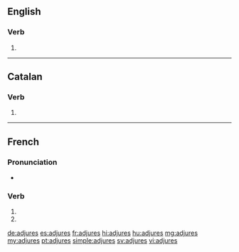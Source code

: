 {{also|adjurés}}
==English==

===Verb===
{{head|en|verb form}}

# {{en-third-person singular of|adjure}}

----

==Catalan==

===Verb===
{{head|ca|verb form}}

# {{ca-verb form of|p=2|n=sg|t=pres|m=ind|adjurar}}

----

==French==

===Pronunciation===
* {{homophones|lang=fr|adjure|adjurent}}

===Verb===
{{fr-verb-form}}

# {{inflection of|adjurer||2|s|pres|indc|lang=fr}}
# {{inflection of|adjurer||2|s|pres|subj|lang=fr}}

[[de:adjures]]
[[es:adjures]]
[[fr:adjures]]
[[hi:adjures]]
[[hu:adjures]]
[[mg:adjures]]
[[my:adjures]]
[[pt:adjures]]
[[simple:adjures]]
[[sv:adjures]]
[[vi:adjures]]